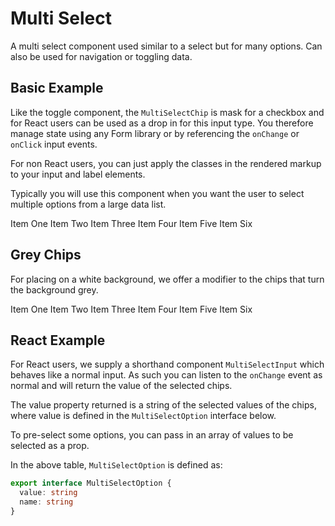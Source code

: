 
<Meta title="MultiSelect" />

# Multi Select

A multi select component used similar to a select but for many options. Can also be used for navigation or toggling data.

## Basic Example

Like the toggle component, the `MultiSelectChip` is mask for a checkbox and for React users can be used as a drop in for this input type. You therefore manage state using any Form library or by referencing the `onChange` or `onClick` input events.

For non React users, you can just apply the classes in the rendered markup to your input and label elements.

Typically you will use this component when you want the user to select multiple options from a large data list.

<Canvas>
  <Story name="Basic Example">
    <MultiSelect>
      <MultiSelectChip id="item-1">Item One</MultiSelectChip>
      <MultiSelectChip id="item-2">Item Two</MultiSelectChip>
      <MultiSelectChip id="item-3">Item Three</MultiSelectChip>
      <MultiSelectChip id="item-4">Item Four</MultiSelectChip>
      <MultiSelectChip id="item-5">Item Five</MultiSelectChip>
      <MultiSelectChip id="item-6">Item Six</MultiSelectChip>
    </MultiSelect>
  </Story>
</Canvas>

<RenderHtmlMarkup component="MultiSelect" story="Basic Example" />

## Grey Chips

For placing on a white background, we offer a modifier to the chips that turn the background grey.

<Canvas>
  <Story name="Grey Chips">
    <MultiSelect>
      <MultiSelectChip className={elHasGreyChips} id="item-grey-1">
        Item One
      </MultiSelectChip>
      <MultiSelectChip className={elHasGreyChips} id="item-grey-2">
        Item Two
      </MultiSelectChip>
      <MultiSelectChip className={elHasGreyChips} id="item-grey-3">
        Item Three
      </MultiSelectChip>
      <MultiSelectChip className={elHasGreyChips} id="item-grey-4">
        Item Four
      </MultiSelectChip>
      <MultiSelectChip className={elHasGreyChips} id="item-grey-5">
        Item Five
      </MultiSelectChip>
      <MultiSelectChip className={elHasGreyChips} id="item-grey-6">
        Item Six
      </MultiSelectChip>
    </MultiSelect>
  </Story>
</Canvas>

<RenderHtmlMarkup component="MultiSelect" story="Grey Chips" />

## React Example

For React users, we supply a shorthand component `MultiSelectInput` which behaves like a normal input. As such you can listen to the `onChange` event as normal and will return the value of the selected chips.

The value property returned is a string of the selected values of the chips, where value is defined in the `MultiSelectOption` interface below.

To pre-select some options, you can pass in an array of values to be selected as a prop.

<ArgsTable of={MultiSelectInput} />

In the above table, `MultiSelectOption` is defined as:

```ts
export interface MultiSelectOption {
  value: string
  name: string
}
```

<Canvas>
  <Story name="React Example">
    <MultiSelectInput
      id="react-example"
      options={[
        { name: 'Item one', value: 'item-one' },
        { name: 'Item two', value: 'item-two' },
        { name: 'Item three', value: 'item-three' },
      ]}
      selectedOptions={['item-one']}
    />
  </Story>
</Canvas>

<RenderHtmlMarkup component="MultiSelect" story="React Example" />
